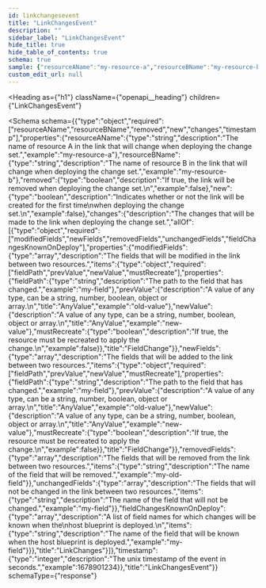 ```yaml
---
id: linkchangesevent
title: "LinkChangesEvent"
description: ""
sidebar_label: "LinkChangesEvent"
hide_title: true
hide_table_of_contents: true
schema: true
sample: {"resourceAName":"my-resource-a","resourceBName":"my-resource-b","removed":false,"new":false,"changes":{"modifiedFields":[{"fieldPath":"my-field","prevValue":"old-value","newValue":"new-value","mustRecreate":false}],"newFields":[{"fieldPath":"my-field","prevValue":"old-value","newValue":"new-value","mustRecreate":false}],"removedFields":["my-old-field"],"unchangedFields":["my-field"],"fieldChangesKnownOnDeploy":["my-field"]},"timestamp":1678901234}
custom_edit_url: null
---
```



<Heading
  as={"h1"}
  className={"openapi__heading"}
  children={"LinkChangesEvent"}
>
</Heading>





<Schema
  schema={{"type":"object","required":["resourceAName","resourceBName","removed","new","changes","timestamp"],"properties":{"resourceAName":{"type":"string","description":"The name of resource A in the link that will change when deploying the change set.","example":"my-resource-a"},"resourceBName":{"type":"string","description":"The name of resource B in the link that will change when deploying the change set.","example":"my-resource-b"},"removed":{"type":"boolean","description":"If true, the link will be removed when deploying the change set.\n","example":false},"new":{"type":"boolean","description":"Indicates whether or not the link will be created for the first time\nwhen deploying the change set.\n","example":false},"changes":{"description":"The changes that will be made to the link when deploying the change set.","allOf":[{"type":"object","required":["modifiedFields","newFields","removedFields","unchangedFields","fieldChangesKnownOnDeploy"],"properties":{"modifiedFields":{"type":"array","description":"The fields that will be modified in the link between two resources.","items":{"type":"object","required":["fieldPath","prevValue","newValue","mustRecreate"],"properties":{"fieldPath":{"type":"string","description":"The path to the field that has changed.","example":"my-field"},"prevValue":{"description":"A value of any type, can be a string, number, boolean, object or array.\n","title":"AnyValue","example":"old-value"},"newValue":{"description":"A value of any type, can be a string, number, boolean, object or array.\n","title":"AnyValue","example":"new-value"},"mustRecreate":{"type":"boolean","description":"If true, the resource must be recreated to apply the change.\n","example":false}},"title":"FieldChange"}},"newFields":{"type":"array","description":"The fields that will be added to the link between two resources.","items":{"type":"object","required":["fieldPath","prevValue","newValue","mustRecreate"],"properties":{"fieldPath":{"type":"string","description":"The path to the field that has changed.","example":"my-field"},"prevValue":{"description":"A value of any type, can be a string, number, boolean, object or array.\n","title":"AnyValue","example":"old-value"},"newValue":{"description":"A value of any type, can be a string, number, boolean, object or array.\n","title":"AnyValue","example":"new-value"},"mustRecreate":{"type":"boolean","description":"If true, the resource must be recreated to apply the change.\n","example":false}},"title":"FieldChange"}},"removedFields":{"type":"array","description":"The fields that will be removed from the link between two resources.","items":{"type":"string","description":"The name of the field that will be removed.","example":"my-old-field"}},"unchangedFields":{"type":"array","description":"The fields that will not be changed in the link between two resources.","items":{"type":"string","description":"The name of the field that will not be changed.","example":"my-field"}},"fieldChangesKnownOnDeploy":{"type":"array","description":"A list of field names for which changes will be known when the\nhost blueprint is deployed.\n","items":{"type":"string","description":"The name of the field that will be known when the host blueprint is deployed.","example":"my-field"}}},"title":"LinkChanges"}]},"timestamp":{"type":"integer","description":"The unix timestamp of the event in seconds.","example":1678901234}},"title":"LinkChangesEvent"}}
  schemaType={"response"}
>
  
</Schema>
            